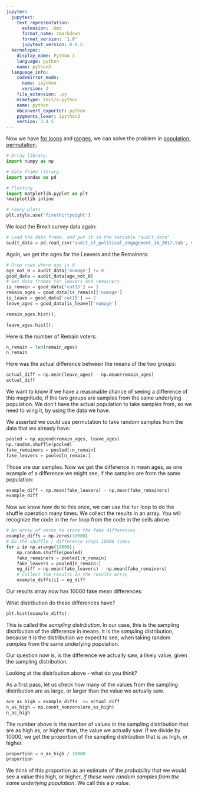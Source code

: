 ```yaml
---
jupyter:
  jupytext:
    text_representation:
      extension: .Rmd
      format_name: rmarkdown
      format_version: '1.0'
      jupytext_version: 0.8.5
  kernelspec:
    display_name: Python 3
    language: python
    name: python3
  language_info:
    codemirror_mode:
      name: ipython
      version: 3
    file_extension: .py
    mimetype: text/x-python
    name: python
    nbconvert_exporter: python
    pygments_lexer: ipython3
    version: 3.4.5
---
```


Now we have [for loops](../chapters/03/iteration) and
[ranges](../chapters/03/Ranges), we can solve the problem in
[population, permutation](../chapters/05/population_permutation).

```python
# Array library.
import numpy as np

# Data frame library.
import pandas as pd

# Plotting
import matplotlib.pyplot as plt
%matplotlib inline

# Fancy plots
plt.style.use('fivethirtyeight')
```

We load the Brexit survey data again:

```python
# Load the data frame, and put it in the variable "audit_data"
audit_data = pd.read_csv('audit_of_political_engagement_14_2017.tab', sep='\t')
```

Again, we get the ages for the Leavers and the Remainers:

```python
# Drop rows where age is 0
age_not_0 = audit_data['numage'] != 0
good_data = audit_data[age_not_0]
# Get data frames for leavers and remainers
is_remain = good_data['cut15'] == 1
remain_ages = good_data[is_remain]['numage']
is_leave = good_data['cut15'] == 2
leave_ages = good_data[is_leave]['numage']
```

```python
remain_ages.hist();
```

```python
leave_ages.hist();
```

Here is the number of Remain voters:

```python
n_remain = len(remain_ages)
n_remain
```

Here was the actual difference between the means of the two groups:

```python
actual_diff = np.mean(leave_ages) - np.mean(remain_ages)
actual_diff
```

We want to know if we have a reasonable chance of seeing a difference of this magnitude, if the two groups are samples from the same underlying population.  We don't have the actual population to take samples from, so we need to wing it, by using the data we have.

We asserted we could use permutation to take random samples from the data that we already have:

```python
pooled = np.append(remain_ages, leave_ages)
np.random.shuffle(pooled)
fake_remainers = pooled[:n_remain]
fake_leavers = pooled[n_remain:]
```

Those are our samples.  Now we get the difference in mean ages, as one example of a difference we might see, if the samples are from the same population:

```python
example_diff = np.mean(fake_leavers) - np.mean(fake_remainers)
example_diff
```

Now we know how do to this once, we can use the `for` loop to do the
shuffle operation many times.  We collect the results in an array.
You will recognize the code in the `for` loop from the code in the
cells above.

```python
# An array of zeros to store the fake differences
example_diffs = np.zeros(10000)
# Do the shuffle / difference steps 10000 times
for i in np.arange(10000):
    np.random.shuffle(pooled)
    fake_remainers = pooled[:n_remain]
    fake_leavers = pooled[n_remain:]
    eg_diff = np.mean(fake_leavers) - np.mean(fake_remainers)
    # Collect the results in the results array
    example_diffs[i] = eg_diff
```

Our results array now has 10000 fake mean differences:

What distribution do these differences have?

```python
plt.hist(example_diffs);
```

This is called the *sampling distribution*.  In our case, this is the
sampling distribution of the difference in means.  It is the
*sampling* distribution, because it is the distribution we expect to
see, when taking random *samples* from the same underlying population.

Our question now is, is the difference we actually saw, a likely value, given the sampling distribution.

Looking at the distribution above - what do you think?

As a first pass, let us check how many of the values from the sampling
distribution are as large, or larger than the value we actually saw.

```python
are_as_high = example_diffs  >= actual_diff
n_as_high = np.count_nonzero(are_as_high)
n_as_high
```

The number above is the number of values in the sampling distribution
that are as high as, or higher than, the value we actually saw.  If we
divide by 10000, we get the proportion of the sampling distribution
that is as high, or higher.

```python
proportion = n_as_high / 10000
proportion
```

We think of this proportion as an estimate of the *probability* that
we would see a value this high, or higher, *if these were random
samples from the same underlying population*.  We call this a *p
value*.
